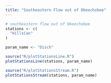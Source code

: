```yaml
---
title: "Southeastern Flow out of Okeechobee"
---
```


```R
# southeastern flow out of Okeechobee
stations <- c(
  "HillsCan"
)

param_name <- "Disch"

source("R/plotStationsLine.R")
plotStationsLine(stations, param_name)

source("R/plotStationsStream.R")
plotStationsStream(stations, param_name)


```
